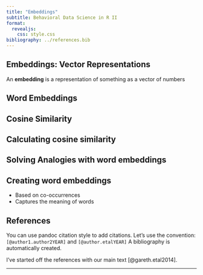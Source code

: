 ```yaml
---
title: "Embeddings"
subtitle: Behavioral Data Science in R II
format: 
  revealjs:
    css: style.css
bibliography: ../references.bib
---
```


## Embeddings: Vector Representations

An **embedding** is a representation of something as a vector of numbers

## Word Embeddings

## Cosine Similarity 

## Calculating cosine similarity

## Solving Analogies with word embeddings

## Creating word embeddings

- Based on co-occurrences
- Captures the meaning of words

## References

You can use pandoc citation style to add citations. Let's use the convention: `[@author1.author2YEAR]` and `[@author.etalYEAR]` A bibliography is automatically created.

I've started off the references with our main text [@gareth.etal2014]. 

---
